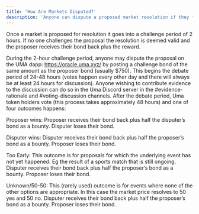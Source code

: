 ```yaml
---
title: 'How Are Markets Disputed?'
description: 'Anyone can dispute a proposed market resolution if they feel it was proposed in error.'
---
```


Once a market is proposed for resolution it goes into a challenge period of 2 hours. 
If no one challenges the proposal the resolution is deemed valid and the proposer receives their bond back plus the reward.

During the 2-hour challenge period, anyone may dispute the proposal on the UMA dapp: https://oracle.uma.xyz/ by posting a challenge bond of the same amount as the proposer bond (usually $750). 
This begins the debate period of 24-48 hours (votes happen every other day and there will always be at least 24 hours for discussion). Anyone wishing to contribute evidence to the discussion can do so in the Uma Discord server in the #evidence-rationale and #voting-discussion channels. 
After the debate period, Uma token holders vote (this process takes approximately 48 hours) and one of four outcomes happens:

Proposer wins: Proposer receives their bond back plus half the disputer’s bond as a bounty. Disputer loses their bond.

Disputer wins: Disputer receives their bond back plus half the proposer’s bond as a bounty. Proposer loses their bond.

Too Early: This outcome is for proposals for which the underlying event has not yet happened. Eg the result of a sports match that is still ongoing. Disputer receives their bond back plus half the proposer’s bond as a bounty. Proposer loses their bond.

Unknown/50-50: This (rarely used) outcome is for events where none of the other options are appropriate. In this case the market price resolves to 50 yes and 50 no. Disputer receives their bond back plus half the proposer’s bond as a bounty. Proposer loses their bond.
